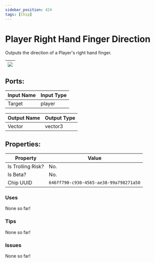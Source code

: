 ```yaml
---
sidebar_position: 424
tags: [Chip]
---
```


# Player Right Hand Finger Direction


Outputs the direction of a Player's right hand finger.

| ![](https://images-ext-2.discordapp.net/external/MPmIaQzlEPmgGWlgi-WxBBXt0Bjv_zWPkg1y1f_sy3s/https/www.recroomcircuits.com/image/circuit/absolute-value?width=206&height=108) |
|-----|

## Ports:

| Input Name | Input Type |
|-----------|-----------|
| Target | player |

| Output Name | Output Type |
|-----------|-----------|
| Vector | vector3 |

## Properties:

| Property  | Value |
|-------------------|-----------|
| Is Trolling Risk? | No. |
| Is Beta? | No. |
| Chip UUID | `646ff790-c930-4565-ae38-99a798271a50` |

### Uses

None so far!

### Tips

None so far!

### Issues

None so far!